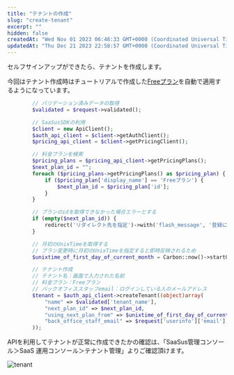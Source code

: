 ```yaml
---
title: "テナントの作成"
slug: "create-tenant"
excerpt: ""
hidden: false
createdAt: "Wed Nov 01 2023 06:48:33 GMT+0000 (Coordinated Universal Time)"
updatedAt: "Thu Dec 21 2023 22:58:57 GMT+0000 (Coordinated Universal Time)"
---
```


セルフサインアップができたら、テナントを作成します。

今回はテナント作成時はチュートリアルで作成した<a href="/docs/tutorial/manage-rate-plans/setting-measurement-units-function-menus-and-price-plans#free-plan" target="_blank">Freeプラン</a>を自動で適用するようになっています。

<Tabs>
<TabItem value="php" label="PHP">

```php
        // バリデーション済みデータの取得
        $validated = $request->validated();

        // SaaSusSDKの利用
        $client = new ApiClient();
        $auth_api_client = $client->getAuthClient();
        $pricing_api_client = $client->getPricingClient();

        // 料金プランを検索
        $pricing_plans = $pricing_api_client->getPricingPlans();
        $next_plan_id = "";
        foreach ($pricing_plans->getPricingPlans() as $pricing_plan) {
            if ($pricing_plan['display_name'] == 'Freeプラン') {
                $next_plan_id = $pricing_plan['id'];
            }
        }

        // プランのidを取得できなかった場合エラーとする
        if (empty($next_plan_id)) {
            redirect('リダイレクト先を指定')->with('flash_message', '登録に失敗しました。');
        }

        // 月初のUnixTimeを取得する
        // プラン変更時に月初のUnixTimeを指定すると即時反映されるため
        $unixtime_of_first_day_of_current_month = Carbon::now()->startOfMonth()->timestamp;

        // テナント作成
        // テナント名：画面で入力された名前
        // 料金プラン：Freeプラン
        // バックオフィススタッフemail：ログインしている人のメールアドレス
        $tenant = $auth_api_client->createTenant((object)array(
            "name" => $validated['tenant_name'],
            "next_plan_id" => $next_plan_id,
            "using_next_plan_from" => $unixtime_of_first_day_of_current_month,
            "back_office_staff_email" => $request['userinfo']['email'],
        ));
```

</TabItem>
</Tabs>

APIを利用してテナントが正常に作成できたかの確認は、「SaaSus管理コンソール＞SaaS 運用コンソール＞テナント管理」よりご確認頂けます。

![tenant](/ja/img/usecase/about-saas-user-accounts/create-tenant/tenant.png)
